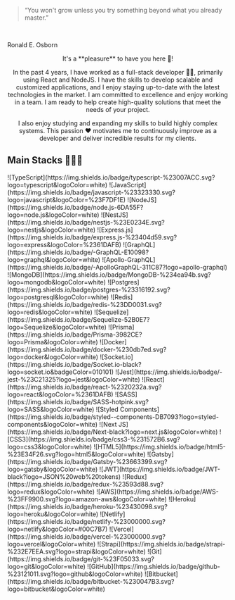 
<Center className="mt-8 mb-16">
<Title>Hi! I'm Ruan 👋</Title>
</Center>

> “You won't grow unless you try something beyond what you already master.” 
<br/>
<p className="text-right font-bold">Ronald E. Osborn</p>

<Center className="mt-12 mb-16">
It's a **pleasure** to have you here 🤝!

In the past 4 years, I have worked as a full-stack developer 👨‍💻,
primarily using React and NodeJS. I have the skills to develop
scalable and customized applications, and I enjoy staying up-to-date with
the latest technologies in the market. I am committed to excellence and
enjoy working in a team. I am ready to help create high-quality solutions
that meet the needs of your project.

I also enjoy studying and expanding my skills to build highly complex systems.
This passion ❤️ motivates me to continuously improve as a developer and
deliver incredible results for my clients.
</Center>

## Main Stacks 🧑🏻‍💻
<SkillsContainer>
<SkillRow >
  ![TypeScript](https://img.shields.io/badge/typescript-%23007ACC.svg?logo=typescript&logoColor=white)
  ![JavaScript](https://img.shields.io/badge/javascript-%23323330.svg?logo=javascript&logoColor=%23F7DF1E)
</SkillRow>

<SkillRow>
![NodeJS](https://img.shields.io/badge/node.js-6DA55F?logo=node.js&logoColor=white)
![NestJS](https://img.shields.io/badge/nestjs-%23E0234E.svg?logo=nestjs&logoColor=white)
![Express.js](https://img.shields.io/badge/express.js-%23404d59.svg?logo=express&logoColor=%2361DAFB)
![GraphQL](https://img.shields.io/badge/-GraphQL-E10098?logo=graphql&logoColor=white)
![Apollo-GraphQL](https://img.shields.io/badge/-ApolloGraphQL-311C87?logo=apollo-graphql)
![MongoDB](https://img.shields.io/badge/MongoDB-%234ea94b.svg?logo=mongodb&logoColor=white)
![Postgres](https://img.shields.io/badge/postgres-%23316192.svg?logo=postgresql&logoColor=white)
![Redis](https://img.shields.io/badge/redis-%23DD0031.svg?logo=redis&logoColor=white)
![Sequelize](https://img.shields.io/badge/Sequelize-52B0E7?logo=Sequelize&logoColor=white)
![Prisma](https://img.shields.io/badge/Prisma-3982CE?logo=Prisma&logoColor=white)
![Docker](https://img.shields.io/badge/docker-%230db7ed.svg?logo=docker&logoColor=white)
![Socket.io](https://img.shields.io/badge/Socket.io-black?logo=socket.io&badgeColor=010101)
![Jest](https://img.shields.io/badge/-jest-%23C21325?logo=jest&logoColor=white)
</SkillRow>

<SkillRow>
![React](https://img.shields.io/badge/react-%2320232a.svg?logo=react&logoColor=%2361DAFB)
![SASS](https://img.shields.io/badge/SASS-hotpink.svg?logo=SASS&logoColor=white)
![Styled Components](https://img.shields.io/badge/styled--components-DB7093?logo=styled-components&logoColor=white)
![Next JS](https://img.shields.io/badge/Next-black?logo=next.js&logoColor=white)
![CSS3](https://img.shields.io/badge/css3-%231572B6.svg?logo=css3&logoColor=white)
![HTML5](https://img.shields.io/badge/html5-%23E34F26.svg?logo=html5&logoColor=white)
![Gatsby](https://img.shields.io/badge/Gatsby-%23663399.svg?logo=gatsby&logoColor=white)
![JWT](https://img.shields.io/badge/JWT-black?logo=JSON%20web%20tokens)
![Redux](https://img.shields.io/badge/redux-%23593d88.svg?logo=redux&logoColor=white)
</SkillRow>

<SkillRow>
![AWS](https://img.shields.io/badge/AWS-%23FF9900.svg?logo=amazon-aws&logoColor=white)
![Heroku](https://img.shields.io/badge/heroku-%23430098.svg?logo=heroku&logoColor=white)
![Netlify](https://img.shields.io/badge/netlify-%23000000.svg?logo=netlify&logoColor=#00C7B7)
![Vercel](https://img.shields.io/badge/vercel-%23000000.svg?logo=vercel&logoColor=white)
![Strapi](https://img.shields.io/badge/strapi-%232E7EEA.svg?logo=strapi&logoColor=white)
</SkillRow>

<SkillRow>
![Git](https://img.shields.io/badge/git-%23F05033.svg?logo=git&logoColor=white)
![GitHub](https://img.shields.io/badge/github-%23121011.svg?logo=github&logoColor=white)
![Bitbucket](https://img.shields.io/badge/bitbucket-%230047B3.svg?logo=bitbucket&logoColor=white)
</SkillRow>
</SkillsContainer>